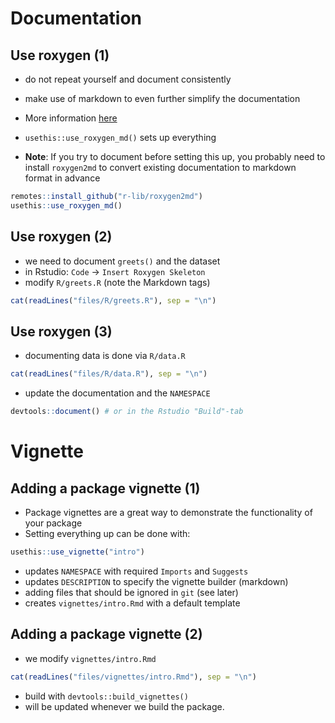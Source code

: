 # Documentation

## Use roxygen (1)
- do not repeat yourself and document consistently
- make use of markdown to even further simplify the documentation
- More information [here](https://cran.r-project.org/web/packages/roxygen2/vignettes/markdown.html)

- `usethis::use_roxygen_md()` sets up everything
- **Note**: If you try to document before setting this up, you probably need to install `roxygen2md` to convert existing documentation to markdown format in advance

```r
remotes::install_github("r-lib/roxygen2md")
usethis::use_roxygen_md()
```

## Use roxygen (2)
- we need to document `greets()` and the dataset
- in Rstudio: `Code` $\rightarrow$ `Insert Roxygen Skeleton`
- modify `R/greets.R` (note the Markdown tags)
```r
cat(readLines("files/R/greets.R"), sep = "\n")
```

## Use roxygen (3)
- documenting data is done via `R/data.R`
```r
cat(readLines("files/R/data.R"), sep = "\n")
```

- update the documentation and the `NAMESPACE`

```r
devtools::document() # or in the Rstudio "Build"-tab
```

# Vignette
## Adding a package vignette (1)
- Package vignettes are a great way to demonstrate the functionality of your package
- Setting everything up can be done with:

```r
usethis::use_vignette("intro")
```

- updates `NAMESPACE` with required `Imports` and `Suggests`
- updates `DESCRIPTION` to specify the vignette builder (markdown)
- adding files that should be ignored in `git` (see later)
- creates `vignettes/intro.Rmd` with a default template

## Adding a package vignette (2)
- we modify `vignettes/intro.Rmd`

```r
cat(readLines("files/vignettes/intro.Rmd"), sep = "\n")
```

- build with `devtools::build_vignettes()`
- will be updated whenever we build the package.
